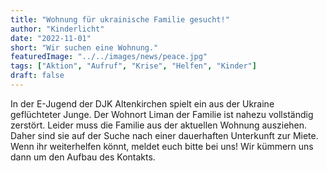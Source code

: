 ```yaml
---
title: "Wohnung für ukrainische Familie gesucht!"
author: "Kinderlicht"
date: "2022-11-01"
short: "Wir suchen eine Wohnung."
featuredImage: "../../images/news/peace.jpg"
tags: ["Aktion", "Aufruf", "Krise", "Helfen", "Kinder"]
draft: false
---
```

In der E-Jugend der DJK Altenkirchen spielt ein aus der Ukraine geflüchteter Junge. Der Wohnort Liman der Familie ist nahezu vollständig zerstört. Leider muss die Familie aus der aktuellen Wohnung ausziehen. Daher sind sie auf der Suche nach einer dauerhaften Unterkunft zur Miete. Wenn ihr weiterhelfen könnt, meldet euch bitte bei uns! Wir kümmern uns dann um den Aufbau des Kontakts.
